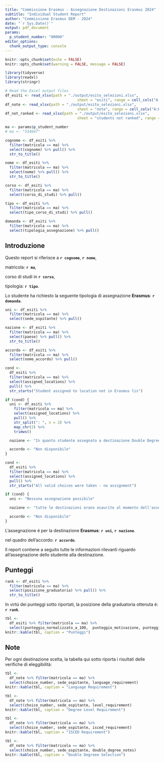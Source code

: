 ```yaml
---
title: "Commissione Erasmus - Assegnazione Destinazioni Erasmus 2024"
subtitle: "Individual Student Report"
author: "Commissione Erasmus DEM - 2024"
date: "`r Sys.Date()`"
output: pdf_document
params:
  p_student_number: "00000"
editor_options: 
  chunk_output_type: console
---
```


```r
knitr::opts_chunk$set(echo = FALSE)
knitr::opts_chunk$set(warning = FALSE, message = FALSE) 
```

```r
library(tidyverse)
library(readxl)
library(stringr)

# Read the Excel output files
df_esiti <- read_xlsx(path = "./output/esito_selezioni.xlsx",
                                 sheet = "esiti", range = cell_cols("A:R"))
df_note <- read_xlsx(path = "./output/esito_selezioni.xlsx",
                                 sheet = "note", range = cell_cols("A:K"))
df_not_ranked <- read_xlsx(path = "./output/esito_selezioni.xlsx",
                                 sheet = "students not ranked", range = cell_cols("A:I"))

ma <- params$p_student_number
# ma <- "534647"

cognome <- df_esiti %>%
  filter(matricola == ma) %>%
  select(cognome) %>% pull() %>%
  str_to_title()

nome <- df_esiti %>%
  filter(matricola == ma) %>%
  select(nome) %>% pull() %>%
  str_to_title()

corso <- df_esiti %>%
  filter(matricola == ma) %>%
  select(corso_di_studi) %>% pull()

tipo <- df_esiti %>%
  filter(matricola == ma) %>%
  select(tipo_corso_di_studi) %>% pull()

domanda <- df_esiti %>%
  filter(matricola == ma) %>%
  select(tipologia_assegnazione) %>% pull()

```

## Introduzione
Questo report si riferisce a **`r cognome`**, **`r nome`**, 

matricola: **`r ma`**, 

corso di studi in **`r corso`**, 

tipologia: **`r tipo`**. 

Lo studente ha richiesto la seguente tipologia di assegnazione **Erasmus**: **`r domanda`**.


```r
uni <- df_esiti %>%
  filter(matricola == ma) %>%
  select(sede_ospitante) %>% pull()

nazione <- df_esiti %>%
  filter(matricola == ma) %>%
  select(paese) %>% pull() %>%
  str_to_title()

accordo <- df_esiti %>%
  filter(matricola == ma) %>%
  select(nome_accordo) %>% pull()

cond <-
  df_esiti %>%
  filter(matricola == ma) %>%
  select(assigned_locations) %>%
  pull() %>%
  str_starts("Student assigned to location not in Erasmus lis")

if (cond) {
  uni <- df_esiti %>%
    filter(matricola == ma) %>%
    select(assigned_locations) %>%
    pull() %>%
    str_split(": ", n = 2) %>%
    map_chr(2) %>%
    trimws()

  nazione <- "In quanto studente assegnato a destinazione Double Degree non Erasmus"

  accordo <- "Non disponibile"
}

cond <-
  df_esiti %>%
  filter(matricola == ma) %>%
  select(assigned_locations) %>%
  pull() %>%
  str_starts("All valid choices were taken - no assignment")

if (cond) {
  uni <- "Nessuna assegnazione possibile"

  nazione <- "tutte le destinazioni erano esaurite al momento dell'assegnazione"

  accordo <- "Non disponibile"
}

```

L'assegnazione é per la destinazione **Erasmus**: **`r uni`**, **`r nazione`**.

nel quadro dell'accordo: **`r accordo`**.

Il report contiene a seguito tutte le informazioni rilevanti riguardo all'assegnazione dello studente alla destinazione. 

## Punteggi
```r
rank <- df_esiti %>%
  filter(matricola == ma) %>%
  select(posizione_graduatoria) %>% pull() %>% 
  str_to_title()
```

In virtú dei punteggi sotto riportati, la posizione della graduatoria ottenuta é: **`r rank`**.


```r
tbl <- 
  df_esiti %>% filter(matricola == ma) %>%
  select(punteggio_normalizzato_a_100,	punteggio_motivazione, punteggio_totale)
knitr::kable(tbl, caption = "Punteggi")


```


\newpage
## Note
Per ogni destinazione scelta, la tabella qui sotto riporta i risultati delle verifiche di eleggibilità:

```r
tbl <- 
  df_note %>% filter(matricola == ma) %>%
  select(choice_number, sede_ospitante, language_requirement)
knitr::kable(tbl, caption = "Language Requirement")

tbl <- 
  df_note %>% filter(matricola == ma) %>%
  select(choice_number, sede_ospitante, level_requirement)
knitr::kable(tbl, caption = "Degree Level Requirement")

tbl <- 
  df_note %>% filter(matricola == ma) %>%
  select(choice_number, sede_ospitante, isced_requirement)
knitr::kable(tbl, caption = "ISCED Requirement")

tbl <- 
  df_note %>% filter(matricola == ma) %>%
  select(choice_number, sede_ospitante, double_degree_notes)
knitr::kable(tbl, caption = "Double Degreee Selection")

```



